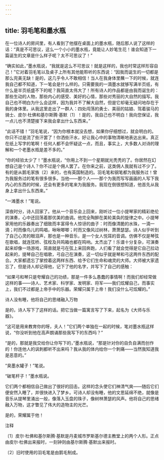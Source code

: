 ```yaml
---
---
---
```

title: 羽毛笔和墨水瓶
---



在一位诗人的房间里，有人看到了他摆在桌面上的墨水瓶，随后那人说了这样的话：“真是不可思议，这么一个小小的墨水瓶，竟能让人妙笔生花！谁会知道下一篇诞生的文章是什么样子呢？太不可思议了！”

“确实如此，”墨水瓶说，“我就是这么不可思议！就是这样的，我也时常这样形容自己！”它对着羽毛笔以及桌子上所有其他能聆听的东西说：“因我而诞生的一切都是那么完美无缺！是的，这几乎令人不敢相信！当人在我身体里蘸一下的时候，就连我自己都不知道，下一笔会是什么样的。只需要我的一滴墨水就够写满半页纸，有什么是半页纸盛不下的呢？我简直太伟大了！所有诗人的作品都是由我而诞生的：那些生动的人物，那些内心的感受、美好的心情，那些对秀丽的大自然的描写。我自己也不明白为什么会这样，因为我并不了解大自然，但是它却毫无疑问地存在于我的身体里。从我这里走出了一群人：四处闯荡的勇士、美丽的姑娘、驾着骏马的骑士、皮尔·杜佛和基尔斯腾·基默〔1〕！是的，我自己也不明白！我向您保证，我一点儿也不清楚接下来我会拿出什么东西来。”

“此话不错！”羽毛笔说，“因为你根本就没去想，如果你仔细想过，就会明白的。你只不过是流了些汗罢了！你洒些汗水，好让我心中的事物清晰地表达出来。真正在纸上写字的笔啊！任何人都不会怀疑这一点，而且，事实上，大多数人对诗的理解和一个老墨水瓶是差不多的。”

“你的经验太少了！”墨水瓶说，“你用上不到一个星期就光秃秃的了。你居然在幻想自己是个诗人？你不过是个佣人罢了。在你来之前，这类佣人我就有过不少了。有的是从鹅毛家族〔2〕来的，也有英国制造的。羽毛笔和钢笔都为我服务过！曾为我服务过的笔有很多很多。当他——那个人——那个为我而写写画画的人写下我内心的东西的时候，还会有更多的笔来为我服务。我现在倒很想知道，他首先从我身上拿出什么东西来。”

“一滩墨水！”笔说。

深夜时分，诗人回家了。他从一个音乐会上回来，刚听过一位小提琴家的精彩绝伦的演奏，心中还回荡着那优美的曲调。他完全陶醉在美轮美奂的旋律之中。小提琴家用他的乐器奏出了细致而丰富得令人惊讶的曲子：时而像清脆的水珠，一滴一滴；时而像鸟儿的鸣唱，啾啾唧唧；时而又像风过树林，萧萧瑟瑟。诗人似乎听到了自己心灵的眼泪声，那也是一种音乐，是一个女人悦耳的音调。仿佛不仅是琴弦在歌唱，就连弦桥、弦栓及共鸣箱也都在鸣响。太杰出了！乐谱十分复杂，可演奏起来却像一场游戏，简直就是弓在弦上来回奔跑，人们看了就会觉得是它自己拉动起来的，提琴自己在唱歌，弓自己在演奏，这一切似乎就是琴和弓这两件东西的配合。大家都遗忘了掌控着这两样东西、给予它们生命和魂灵的大师。大师被大家遗忘了，但是诗人却记得他，记下了他的名字，并写下了自己的感触：

“如果弓和琴只是夸耀自己的功绩，那是一件多么愚蠢的事情啊！而我们却经常做这样的事——诗人、艺术家、科学家、发明家、将军——我们炫耀自己，而事实上，我们不过都是上帝手中的乐器。荣耀只属于上帝！我们没什么可炫耀的。”



诗人没有睡，他将自己的思绪融入万物

是的，诗人写下了这样的话。把它当做一篇寓言写了下来，起名为《大师与乐器》。

“这可是用来教育你的呀，夫人！”它们两个单独在一起的时候，笔对墨水瓶这样说，“你没听到他在高声朗诵那些我写下的东西吗？”

“是的，那就是我交给你让你写下的，”墨水瓶说，“那是针对你的自负自满而创作的！你连他人的讽刺都听不出来吗？我从我的体内给你一个刺痛——当然我知道我是恶意的。”

“臭墨水罐子！”笔说。

“破笔杆子！”墨水瓶说。

它们两个都相信自己做出了很好的回击。这样的念头使它们神清气爽——随后它们便安然入睡了，并很快进入了梦乡。可诗人却没有睡，他的文思延绵不绝，就像是音乐从提琴里涌出一般，像落入玉盘的珠子，像树林萧瑟的风声。他将自己的思绪融入万物，这才瞥见了伟大的造物主的光芒。

是的，荣耀属于他！

注释

〔1〕皮尔·杜佛和基尔斯腾·基默是丹麦城市罗斯基尔德主教堂上的两个人形。正点由皮尔·杜佛出来报时，一刻钟则由基尔斯腾·基默出来报时。

〔2〕旧时使用的羽毛笔是由鹅毛制成。